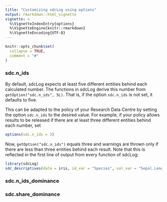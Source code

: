 ```yaml
---
title: "Customizing sdcLog using options"
output: rmarkdown::html_vignette
vignette: >
  %\VignetteIndexEntry{options}
  %\VignetteEngine{knitr::rmarkdown}
  %\VignetteEncoding{UTF-8}
---
```


```r
knitr::opts_chunk$set(
  collapse = TRUE,
  comment = "#"
)
```

### sdc.n_ids
By default, sdcLog expects at least five different entities behind each calculated number. The functions in sdcLog derive this number from `getOption("sdc.n_ids", 5L)`. That is, if the option `sdc.n_ids` is not set, it defaults to five. 

This can be adapted to the policy of your Research Data Centre by setting the option `sdc.n_ids` to the desired value. For example, if your policy allows results to be released if there are at least three different entities behind each number, set

```r
options(sdc.n_ids = 3)
```

Now, `getOption("sdc.n_ids")` equals three and warnings are thrown only if there are less than three entities behind each result. Note that this is reflected in the first line of output from every function of sdcLog:

```r
library(sdcLog)
sdc_descriptives(data = iris, id_var = "Species", val_var = "Sepal.Length")
```

### sdc.n_ids_dominance

### sdc.share_dominance
